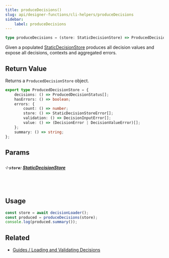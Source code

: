 ```yaml
---
title: produceDecisions()
slug: api/designer-functions/cli-helpers/produceDecisions
sidebar:
    label: produceDecisions
---
```


```ts
type produceDecisions = (store: StaticDecisionStore) => ProducedDecisionStore;
```

Given a populated
[StaticDecisionStore](/api/designer-functions/Types/StaticDecisionStore)
produces all decision values and expose all decisions, contexts and aggregated errors.

## Return Value

Returns a `ProducedDecisionStore` object.

```ts
export type ProducedDecisionStore = {
    decisions: () => ProducedDecisionStatus[];
    hasErrors: () => boolean;
    errors: {
        count: () => number;
        store: () => StaticDecisionStoreError[];
        validation: () => DecisionInputError[];
        value: () => (DecisionError | DecisionValueError)[];
    };
    summary: () => string;
};
```

## Params

##### ༶ `store`: [StaticDecisionStore](/api/designer-functions/Types/StaticDecisionStore)

&nbsp;

## Usage

```js
const store = await decisionLoader();
const produced = produceDecisions(store);
console.log(produced.summary());
```

## Related

-   [Guides / Loading and Validating Decisions](/guides/validating-design-decisions-with-schemas/)
